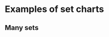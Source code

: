 
<Meta title="Gallery/Set charts" />

# Examples of set charts

## Many sets

<Canvas>
    <Story name="horizontal upset">
        <Controller
            generator={generateHorizontalUpSetData}
            chart={HorizontalUpSetChart}
            steps={['axes', 'grid', 'bars']}
        />
    </Story>
</Canvas>

<Canvas>
    <Story name="vertical upset">
        <Controller
            generator={generateVerticalUpSetData}
            chart={VerticalUpSetChart}
            steps={['axes', 'grid', 'bars']}
        />
    </Story>
</Canvas>
